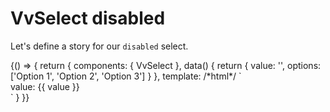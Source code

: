 
<Meta title="Components/Select/Props/disabled" />

# VvSelect disabled

Let's define a story for our `disabled` select.

<Canvas>
	<Story name="disabled">
		{() => {
			return {
				components: { VvSelect },
				data() {
					return {
						value: '',
						options: ['Option 1', 'Option 2', 'Option 3']
					}
				},
				template:
					/*html*/
					`<div class="w-1/2">
						<vv-select v-model:modelValue="value" :options="options" placeholder="Placeholder" label="Label 1" disabled />
						value: {{ value }}
					</div>`
			}
		}}
	</Story>
</Canvas>
